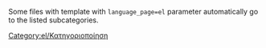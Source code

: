 
{{en/Bilingual box| El
| ''Αυτή η σελίδα περιέχει μια λίστα για ένα ευρύ φάσμα '''αρχείων (εικόνων) στα Ελληνικά''' στο OpenTTTD Wiki.''
| ''This page provides an index for a wide range of '''files (images) in Greek''' in OpenTTD Wiki.''}}

Some files with {{en/s|Other languages files}} template with <code>language_page=el</code> parameter automatically go to the listed subcategories.

[[Category:el/Κατηγοριοποίηση]]